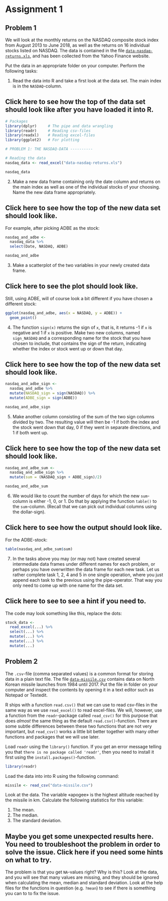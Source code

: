 # Assignment 1 {.unnumbered}



## Problem 1 {.unnumbered}

We will look at the monthly returns on the NASDAQ composite stock index from August 2013 to June 2018, as well as the returns on 16 individual stocks listed on NASDAQ. The data is contained in the file [`data-nasdaq-returns.xls`](data-nasdaq-returns.xls), and has been collected from the Yahoo Finance website.

Put the data in an appropriate folder on your computer. Perform the following tasks:

1.  Read the data into R and take a first look at the data set. The main index is in the `NASDAQ`-column.

::: {.callout-note collapse="true" icon="false"}
## Click here to see how the top of the data set should look like after you have loaded it into R.

```r
# Packages
library(dplyr)     # The pipe and data wrangling
library(readr)     # Reading csv-files
library(readxl)    # Reading excel-files
library(ggplot2)   # For plotting

# PROBLEM 1: THE NASDAQ-DATA ----------

# Reading the data
nasdaq_data <- read_excel("data-nasdaq-returns.xls")

nasdaq_data
```

:::

2.  Make a new data frame containing only the date column and returns on the main index as well as one of the individual stocks of your choosing. Name the new data frame appropriately.

::: {.callout-note collapse="true" icon="false"}
## Click here to see how the top of the new data set should look like.

For example, after picking ADBE as the stock:

```r
nasdaq_and_adbe <-
  nasdaq_data %>%
  select(Date, NASDAQ, ADBE)

nasdaq_and_adbe
```

:::

3.  Make a scatterplot of the two variables in your newly created data frame.

::: {.callout-note collapse="true" icon="false"}
## Click here to see the plot should look like.

Still, using ADBE, will of course look a bit different if you have chosen a different stock:

```r
ggplot(nasdaq_and_adbe, aes(x = NASDAQ, y = ADBE)) +
  geom_point()
```

:::

4.  The function `sign(x)` returns the sign of `x`, that is, it returns -1 if `x` is negative and 1 if `x` is positive. Make two new columns, named `sign_NASDAQ` and a corresponding name for the stock that you have chosen to include, that contains the sign of the return, indicating whether the index or stock went up or down that day.

::: {.callout-note collapse="true" icon="false"}
## Click here to see how the top of the new data set should look like.

```r
nasdaq_and_adbe_sign <-
  nasdaq_and_adbe %>%
  mutate(NASDAQ_sign = sign(NASDAQ)) %>%
  mutate(ADBE_sign = sign(ADBE))

nasdaq_and_adbe_sign
```

:::

5.  Make another column consisting of the sum of the two sign columns divided by two. The resulting value will then be -1 if both the index and the stock went down that day, 0 if they went in separate directions, and 1 if both went up.

::: {.callout-note collapse="true" icon="false"}
## Click here to see how the top of the new data set should look like.

```r
nasdaq_and_adbe_sum <-
  nasdaq_and_adbe_sign %>% 
  mutate(sum = (NASDAQ_sign + ADBE_sign)/2)

nasdaq_and_adbe_sum
```

:::

6.  We would like to count the number of days for which the new `sum`-column is either -1, 0, or 1. Do that by applying the function `table()` to the `sum`-column. (Recall that we can pick out individual columns using the dollar-sign).

::: {.callout-note collapse="true" icon="false"}
## Click here to see how the output should look like.

For the ADBE-stock:

```r
table(nasdaq_and_adbe_sum$sum)
```

:::

7.  In the tasks above you may (or may not) have created several intermediate data frames under different names for each problem, or perhaps you have overwritten the data frame for each new task. Let us rather complete task 1, 2, 4 and 5 in one single operation, where you just append each task to the previous using the pipe-operator. That way you only need to come up with one name for the data set.

::: {.callout-note collapse="true" icon="false"}
## Click here to see to see a hint if you need to.

The code may look something like this, replace the dots:

```r
stock_data <-
  read_excel(...) %>%       
  select(...) %>%                  
  mutate(...) %>%          
  mutate(...) %>%              
  mutate(...)       
```

:::

## Problem 2 {.unnumbered}

The `.csv`-file (comma separated values) is a common format for storing data in a plain text file. The file [`data-missile.csv`](data-missile.csv) contains data on North Korean missile launches from 1984 until 2017. Put the file in folder on your computer and inspect the contents by opening it in a text editor such as Notepad or Textedit.

R ships with a function `read.csv()` that we can use to read csv-files in the same way as we use `read_excel()` to read excel-files. We will, however, use a function from the `readr`-package called `read_csv()` for this purpose that does *almost* the same thing as the default `read.csv()`-function. There are some subtle differences between these two functions that are not very important, but `read_csv()` works a little bit better together with many other functions and packages that we will use later.

Load `readr` using the `library()` function. If you get an error message telling you that `there is no package called 'readr'`, then you need to install it first using the `install.packages()`-function.

```r
library(readr)
```

Load the data into into R using the following command:

```r
missile <- read_csv("data-missile.csv")
```

Look at the data. The variable «apogee» is the highest altitude reached by the missile in km. Calculate the following statistics for this variable:

1.  The mean.
2.  The median.
3.  The standard deviation.

::: {.callout-note collapse="true" icon="false"}
## Maybe you get some unexpected results here. You need to troubleshoot the problem in order to solve the issue. Click here if you need some hints on what to try.

The problem is that you get `NA`-values right? Why is this? Look at the data, and you will see that many values are missing, and they should be ignored when calculating the mean, median and standard deviation. Look at the help files for the functions in question (e.g. `?mean`) to see if there is something you can to to fix the issue.

:::
